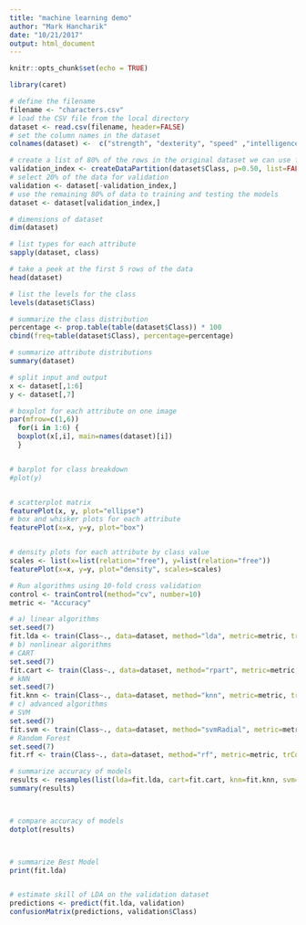 ```yaml
---
title: "machine learning demo"
author: "Mark Hancharik"
date: "10/21/2017"
output: html_document
---
```


```r
knitr::opts_chunk$set(echo = TRUE)
```

```r

library(caret)

# define the filename
filename <- "characters.csv"
# load the CSV file from the local directory
dataset <- read.csv(filename, header=FALSE)
# set the column names in the dataset
colnames(dataset) <-  c("strength", "dexterity", "speed" ,"intelligence","charisma","constitution","Class")

# create a list of 80% of the rows in the original dataset we can use for training
validation_index <- createDataPartition(dataset$Class, p=0.50, list=FALSE)
# select 20% of the data for validation
validation <- dataset[-validation_index,]
# use the remaining 80% of data to training and testing the models
dataset <- dataset[validation_index,]

# dimensions of dataset
dim(dataset)

# list types for each attribute
sapply(dataset, class)

# take a peek at the first 5 rows of the data
head(dataset)

# list the levels for the class
levels(dataset$Class)

# summarize the class distribution
percentage <- prop.table(table(dataset$Class)) * 100
cbind(freq=table(dataset$Class), percentage=percentage)

# summarize attribute distributions
summary(dataset)

# split input and output
x <- dataset[,1:6]
y <- dataset[,7]

# boxplot for each attribute on one image
par(mfrow=c(1,6))
  for(i in 1:6) {
  boxplot(x[,i], main=names(dataset)[i])
  }


# barplot for class breakdown
#plot(y)


# scatterplot matrix
featurePlot(x, y, plot="ellipse")
# box and whisker plots for each attribute
featurePlot(x=x, y=y, plot="box")


# density plots for each attribute by class value
scales <- list(x=list(relation="free"), y=list(relation="free"))
featurePlot(x=x, y=y, plot="density", scales=scales)

# Run algorithms using 10-fold cross validation
control <- trainControl(method="cv", number=10)
metric <- "Accuracy"

# a) linear algorithms
set.seed(7)
fit.lda <- train(Class~., data=dataset, method="lda", metric=metric, trControl=control)
# b) nonlinear algorithms
# CART
set.seed(7)
fit.cart <- train(Class~., data=dataset, method="rpart", metric=metric, trControl=control)
# kNN
set.seed(7)
fit.knn <- train(Class~., data=dataset, method="knn", metric=metric, trControl=control)
# c) advanced algorithms
# SVM
set.seed(7)
fit.svm <- train(Class~., data=dataset, method="svmRadial", metric=metric, trControl=control)
# Random Forest
set.seed(7)
fit.rf <- train(Class~., data=dataset, method="rf", metric=metric, trControl=control)

# summarize accuracy of models
results <- resamples(list(lda=fit.lda, cart=fit.cart, knn=fit.knn, svm=fit.svm, rf=fit.rf))
summary(results)



# compare accuracy of models
dotplot(results)



# summarize Best Model
print(fit.lda)


# estimate skill of LDA on the validation dataset
predictions <- predict(fit.lda, validation)
confusionMatrix(predictions, validation$Class)



```